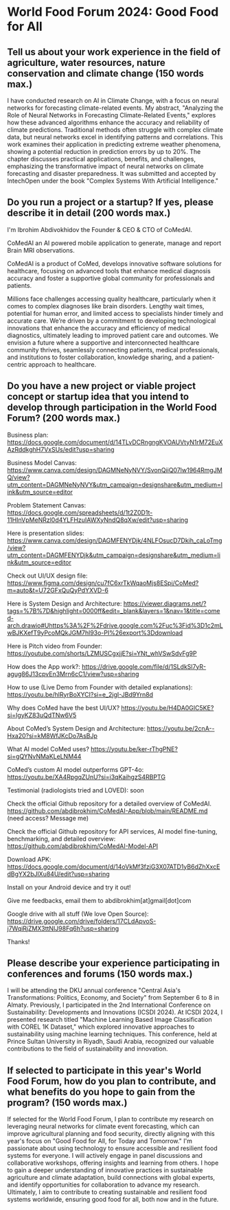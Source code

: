 
# World Food Forum 2024: Good Food for All

## Tell us about your work experience in the field of agriculture, water resources, nature conservation and climate change (150 words max.)

I have conducted research on AI in Climate Change, with a focus on neural networks for forecasting climate-related events. My abstract, "Analyzing the Role of Neural Networks in Forecasting Climate-Related Events," explores how these advanced algorithms enhance the accuracy and reliability of climate predictions. Traditional methods often struggle with complex climate data, but neural networks excel in identifying patterns and correlations. This work examines their application in predicting extreme weather phenomena, showing a potential reduction in prediction errors by up to 20%. The chapter discusses practical applications, benefits, and challenges, emphasizing the transformative impact of neural networks on climate forecasting and disaster preparedness. It was submitted and accepted by IntechOpen under the book "Complex Systems With Artificial Intelligence."



## Do you run a project or a startup? If yes, please describe it in detail (200 words max.)

I'm Ibrohim Abdivokhidov the Founder & CEO & CTO of CoMedAI.

CoMedAI an AI powered mobile application to generate, manage and report Brain MRI observations.

CoMedAI is a product of CoMed, develops innovative software solutions for healthcare, focusing on advanced tools that enhance medical diagnosis accuracy and foster a supportive global community for professionals and patients.

Millions face challenges accessing quality healthcare, particularly when it comes to complex diagnoses like brain disorders. Lengthy wait times, potential for human error, and limited access to specialists hinder timely and accurate care. We’re driven by a commitment to developing technological innovations that enhance the accuracy and efficiency of medical diagnostics, ultimately leading to improved patient care and outcomes. We envision a future where a supportive and interconnected healthcare community thrives, seamlessly connecting patients, medical professionals, and institutions to foster collaboration, knowledge sharing, and a patient-centric approach to healthcare.



## Do you have a new project or viable project concept or startup idea that you intend to develop through participation in the World Food Forum? (200 words max.)

Business plan:
https://docs.google.com/document/d/14TLvDCRngngKVOAUVtyN1rM72EuXAzRddkghH7VxSUs/edit?usp=sharing 

Business Model Canvas:
https://www.canva.com/design/DAGMNeNyNVY/SvonQiiQ07lw1964RmgJMQ/view?utm_content=DAGMNeNyNVY&utm_campaign=designshare&utm_medium=link&utm_source=editor 

Problem Statement Canvas: https://docs.google.com/spreadsheets/d/1t2Z0D1t-11HInVpMeNRzl0d4YLFHzuIAWXyNndQ8qXw/edit?usp=sharing 

Here is presentation slides:
https://www.canva.com/design/DAGMFENYDjk/4NLFOsucD7Dkih_caLoTmg/view?utm_content=DAGMFENYDjk&utm_campaign=designshare&utm_medium=link&utm_source=editor 

Check out UI/UX design file:
https://www.figma.com/design/cu7fC6xrTkWqaoMjs8ESpi/CoMed?m=auto&t=U72GFxQuQyPdYXVD-6 

Here is System Design and Architecture: 
https://viewer.diagrams.net/?tags=%7B%7D&highlight=0000ff&edit=_blank&layers=1&nav=1&title=comed-arch.drawio#Uhttps%3A%2F%2Fdrive.google.com%2Fuc%3Fid%3D1c2mLwBJKXefT9yPcoMQkJGM7hl93o-PI%26export%3Ddownload 

Here is Pitch video from Founder:
https://youtube.com/shorts/LZMUSCgxjjE?si=YNt_whVSwSdvFg9P 

How does the App work?:
https://drive.google.com/file/d/1SLdkSl7yR-agug86J13cpvEn3Mrn6cC1/view?usp=sharing 

How to use (Live Demo from Founder with detailed explanations):
https://youtu.be/hlRyrBoXYCI?si=e_2jgI-JBd9Yrn8d 

Why does CoMed have the best UI/UX?
https://youtu.be/H4DA0GIC5KE?si=IgyKZ83uQdTNw6V5 

About CoMed’s System Design and Architecture:
https://youtu.be/2cnA--Hxa20?si=kM8WfJKcDo7AsBJp 

What AI model CoMed uses?
https://youtu.be/ker-rThgPNE?si=gQYNvNMaKLeLNM44 

CoMed’s custom AI model outperforms GPT-4o:
https://youtu.be/XA4RpgqZUnU?si=i3qKaihgzS4RBPTG 

Testimonial (radiologists tried and LOVED):
soon

Check the official Github repository for a detailed overview of CoMedAI.
https://github.com/abdibrokhim/CoMedAI-App/blob/main/README.md 
(need access? Message me)

Check the official Github repository for API services, AI model fine-tuning, benchmarking, and detailed overview:
https://github.com/abdibrokhim/CoMedAI-Model-API 

Download APK:
https://docs.google.com/document/d/14oVkMf3fzjG3X07ATD1yB6dZhXxcEdBgYX2bJlXu84U/edit?usp=sharing 

Install on your Android device and try it out!

Give me feedbacks, email them to abdibrokhim[at]gmail[dot]com

Google drive with all stuff (We love Open Source):
https://drive.google.com/drive/folders/17CLdApvoS-j7WqiRjZMX3ttNIJ98Fq6h?usp=sharing 

Thanks!



## Please describe your experience participating in conferences and forums (150 words max.)

I will be attending the DKU annual conference "Central Asia's Transformations: Politics, Economy, and Society" from September 6 to 8 in Almaty. Previously, I participated in the 2nd International Conference on Sustainability: Developments and Innovations (ICSDI 2024). At ICSDI 2024, I presented research titled "Machine Learning Based Image Classification with COREL 1K Dataset," which explored innovative approaches to sustainability using machine learning techniques. This conference, held at Prince Sultan University in Riyadh, Saudi Arabia, recognized our valuable contributions to the field of sustainability and innovation.



## If selected to participate in this year's World Food Forum, how do you plan to contribute, and what benefits do you hope to gain from the program? (150 words max.)

If selected for the World Food Forum, I plan to contribute my research on leveraging neural networks for climate event forecasting, which can improve agricultural planning and food security, directly aligning with this year's focus on "Good Food for All, for Today and Tomorrow." I'm passionate about using technology to ensure accessible and resilient food systems for everyone. I will actively engage in panel discussions and collaborative workshops, offering insights and learning from others. I hope to gain a deeper understanding of innovative practices in sustainable agriculture and climate adaptation, build connections with global experts, and identify opportunities for collaboration to advance my research. Ultimately, I aim to contribute to creating sustainable and resilient food systems worldwide, ensuring good food for all, both now and in the future.
